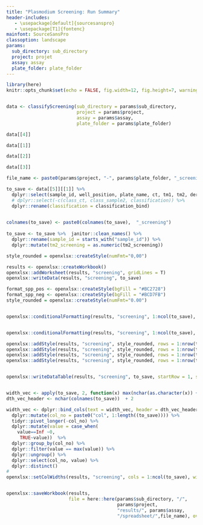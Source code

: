 ```yaml
---
title: "Plasmodium Screening: Run Summary"
header-includes:
   - \usepackage[default]{sourcesanspro}
   - \usepackage[T1]{fontenc}
mainfont: SourceSansPro
classoption: landscape
params:
  sub_directory: sub_directory
  project: projet
  assay: assay
  plate_folder: plate_folder
---
```


```r
library(here)
knitr::opts_chunk$set(echo = FALSE, fig.width=12, fig.height=7, warning = F)


data <- classifyScreening(sub_directory = params$sub_directory,
                          project = params$project,
                          assay = params$assay, 
                          plate_folder = params$plate_folder)
```

\newpage

```r
data[[4]]
```

```r
data[[1]]
```

```r
data[[2]]
```

```r
data[[3]]
```

\newpage

```r
file_name <- paste0(params$project, "-", params$plate_folder, "_screening_results.xlsx")

to_save <- data[[5]][[1]] %>% 
  dplyr::select(sample_id, well_position, plate_name, ct, tm1, tm2, derivative_max, classification_bind) %>% 
  # dplyr::select(-c(class_ct, class_sample2, classification)) %>% 
  dplyr::rename(classification = classification_bind)
	

colnames(to_save) <- paste0(colnames(to_save),  "_screening")
  
to_save <- to_save %>%  janitor::clean_names() %>% 
  dplyr::rename(sample_id = starts_with("sample_id")) %>% 
  dplyr::mutate(tm2_screening = as.numeric(tm2_screening))

style_rounded = openxlsx::createStyle(numFmt="0,00")

results <- openxlsx::createWorkbook()
openxlsx::addWorksheet(results, "screening", gridLines = T)
openxlsx::writeData(results, "screening", to_save)

format_spp_pos <- openxlsx::createStyle(bgFill = "#BC2728")
format_spp_neg <- openxlsx::createStyle(bgFill = "#BCD7FB")
style_rounded = openxlsx::createStyle(numFmt="0.00")


openxlsx::conditionalFormatting(results, "screening", 1:ncol(to_save), rule = "positive", style = format_spp_pos, type = "contains", rows = 1:nrow(to_save)+1)


openxlsx::conditionalFormatting(results, "screening", 1:ncol(to_save), rule = "negative", style = format_spp_neg, type = "contains", rows = 1:nrow(to_save)+1)

openxlsx::addStyle(results, "screening", style_rounded, rows = 1:nrow(to_save)+1, cols = 4)
openxlsx::addStyle(results, "screening", style_rounded, rows = 1:nrow(to_save)+1, cols = 5)
openxlsx::addStyle(results, "screening", style_rounded, rows = 1:nrow(to_save)+1, cols = 6)
openxlsx::addStyle(results, "screening", style_rounded, rows = 1:nrow(to_save)+1, cols = 7)


openxlsx::writeDataTable(results, "screening", to_save, startRow = 1, startCol = 1, tableStyle = "TableStyleLight9")


width_vec <- apply(to_save, 2, function(x) max(nchar(as.character(x)) + 2, na.rm = TRUE))
dth_vec_header <- nchar(colnames(to_save))  + 2

width_vec <- dplyr::bind_cols(text = width_vec, header = dth_vec_header) %>% 
  dplyr::mutate(col_no = paste0("col", 1:length((to_save)))) %>%
  tidyr::pivot_longer(-col_no) %>% 
  dplyr::mutate(value = case_when(
    value==Inf ~0, 
     TRUE~value))  %>% 
  dplyr::group_by(col_no) %>%  
  dplyr::filter(value == max(value)) %>% 
  dplyr::ungroup() %>% 
  dplyr::select(col_no, value) %>% 
  dplyr::distinct()
#          
openxlsx::setColWidths(results, "screening", cols = 1:ncol(to_save), widths = width_vec$value)


openxlsx::saveWorkbook(results,
                       file = here::here(params$sub_directory, "/",
                                         params$project,
                                         "results/", params$assay, 
                                         "/spreadsheet/",file_name), overwrite = T )
```

